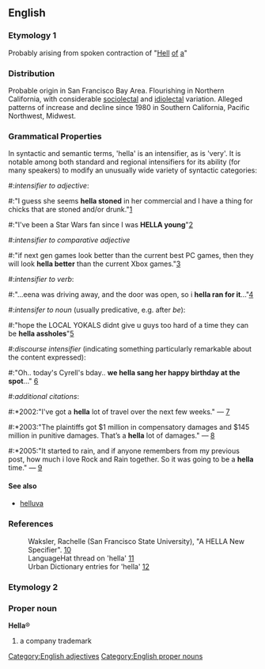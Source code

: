 == English ==
=== Etymology 1 ===
Probably arising from spoken contraction of "[[Hell]] [[of]] [[a]]"

=== Distribution ===

Probable origin in San Francisco Bay Area.  Flourishing in Northern California, with considerable [[sociolectal]] and [[idiolectal]] variation.   Alleged patterns of increase and decline since 1980 in Southern California, Pacific Northwest, Midwest.

=== Grammatical Properties ===
[[Category:English adjectives]]
In syntactic and semantic terms, 'hella' is an intensifier, as is 'very'.  It is notable among both standard and regional intensifiers for its ability (for many speakers) to modify an unusually wide variety of syntactic categories:

#:''intensifier to adjective'':
#:"I guess she seems '''hella stoned''' in her commercial and I have a thing for chicks that are stoned and/or drunk."[http://www.davezdyrko.com/babes/120902.html]
#:"I've been a Star Wars fan since I was '''HELLA young'''"[http://www.xanga.com/home.aspx?user=krazychowmein]

#:''intensifier to comparative adjective''
#:"if next gen games look better than the current best PC games, then they will look '''hella better''' than the current Xbox games."[http://www.xboxaddict.com/forums/archive/index.php/t-69399.html]

#:''intensifier to verb'':
#:"...eena was driving away, and the door was open, so i '''hella ran for it'''..."[http://www.nutang.com/bliss/weblog/covered_in_rain10/&exhume=5]

#:''intensifer to noun'' (usually predicative, e.g. after ''be''):
#:"hope the LOCAL YOKALS didnt give u guys too hard of a time they can be '''hella assholes'''"[http://hardcoreforthepeople.com/forum/viewtopic.php?p=23345&sid=a5da5aff2c41b1f07b9c939a4239d46b]

#:''discourse intensifier'' (indicating something particularly remarkable about the content expressed):
#:"Oh.. today's Cyrell's bday.. '''we hella sang her happy birthday at the spot'''..." [http://www.xanga.com/home.aspx?user=jtljc_RG]

#:''additional citations'':
#:*2002:"I've got a '''hella''' lot of travel over the next few weeks." &mdash; [http://www.coffeekid.com/cafetalk/09-19-2002]
#:*2003:"The plaintiffs got $1 million in compensatory damages and $145 million in punitive damages.  That’s a '''hella''' lot of damages." &mdash; [http://lawschool.mikeshecket.com/civpro/11-10-03.htm]
#:*2005:"It started to rain, and if anyone remembers from my previous post, how much i love Rock and Rain together. So it was going to be a '''hella''' time." &mdash; [http://www.insidepulse.com/ubbthreads/showflat.php?Cat=&Number=49998&Main=36997]

==== See also ====
* [[helluva]]

=== References ===

:Waksler, Rachelle (San Francisco State University), "A HELLA New Specifier". [http://ling.ucsc.edu/Jorge/waksler.html]
:LanguageHat thread on 'hella' [http://www.languagehat.com/archives/000541.php]
:Urban Dictionary entries for 'hella' [http://www.urbandictionary.com/define.php?term=hella]

=== Etymology 2 ===
{{etystub}}
=== Proper noun ===
[[Category:English proper nouns]]
'''Hella'''&reg;
# a company trademark